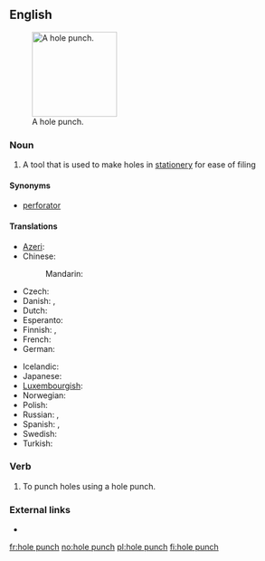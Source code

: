 ==English==
[[Image:Hole_punch.JPG|thumb|150px|A hole punch.]]

===Noun===
{{en-noun|sg=[[hole]] [[punch]]|es}}

# A tool that is used to make holes in [[stationery]] for ease of filing

====Synonyms====
* [[perforator]]

====Translations====
{{trans-top|tool}}
* [[Azeri]]: {{t|az|dəlgəc}}
* Chinese:
*: Mandarin: {{t|zh|穿孔器|tr=chuānkǒngqì|sc=Hani}}
* Czech: {{t-|cs|děrovačka|f}}
* Danish: {{t|da|hullemaskine|c}}, {{t|da|hulapparat|n}}
* Dutch: {{t|nl|perforator|m}}
* Esperanto: {{t-|eo|truilo|xs=Esperanto}}
* Finnish: {{t|fi|rei'ittäjä}}, {{t|fi|rei'itin}}
* French: {{t|fr|perforateur|m}}
* German: {{t+|de|Locher|m}}
{{trans-mid}}
* Icelandic: {{t|is|gatari|m}}
* Japanese: {{t|ja|穿孔機|tr=せんこうき, senkōki|sc=Jpan}}
* [[Luxembourgish]]: {{t-|lb|Locher|xs=Luxembourgish}}
* Norwegian: {{t+|no|hullemaskin}}
* Polish: {{t|pl|dziurkacz|m}}
* Russian: {{t+|ru|дырокол|m|tr=dyrokól}}, {{t|ru|перфоратор|m|tr=perforátor|sc=Cyrl}}
* Spanish: {{t-|es|perforadora|f}}, {{t|es|máquina perforadora|f}}
* Swedish: {{t|sv|hålslagsapparat|c}}
* Turkish: {{t|tr|delgeç}}
{{trans-bottom}}

===Verb===
{{en-verb|hole punches|hole punching|hole punched}}

# To punch holes using a hole punch.

===External links===
* {{pedialite}}

[[fr:hole punch]]
[[no:hole punch]]
[[pl:hole punch]]
[[fi:hole punch]]